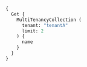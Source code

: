 
<Tabs groupId="languages">
  <TabItem value="py4" label="Python Client v4">
    <FilteredTextBlock
      text={PyCode}
      startMarker="# START Search"
      endMarker="# END Search"
      language="py"
    />
  </TabItem>

  <TabItem value="py3" label="Python Client v3">
    <FilteredTextBlock
      text={PyCodeV3}
      startMarker="# START Search"
      endMarker="# END Search"
      language="py"
    />
  </TabItem>

  <TabItem value="js" label="JavaScript/TypeScript">
    <FilteredTextBlock
      text={TSCode}
      startMarker="// START Search"
      endMarker="// END Search"
      language="ts"
    />
  </TabItem>

  <TabItem value="java" label="Java">
    <FilteredTextBlock
      text={JavaCode}
      startMarker="// START Search"
      endMarker="// END Search"
      language="java"
    />
  </TabItem>

  <TabItem value="go" label="Go">
    <FilteredTextBlock
      text={GoCode}
      startMarker="// START Search"
      endMarker="// END Search"
      language="go"
    />
  </TabItem>

  <TabItem value="graphql" label="GraphQL">

```graphql
{
  Get {
    MultiTenancyCollection (
      tenant: "tenantA"
      limit: 2
    ) {
      name
    }
  }
}
```

  </TabItem>
</Tabs>